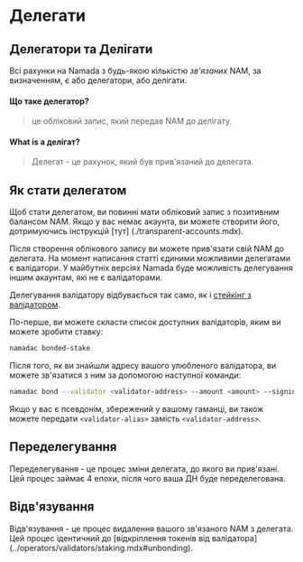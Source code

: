 # Делегати

## Делегатори та Делігати
Всі рахунки на Namada з будь-якою кількістю *зв'язаних* NAM, за визначенням, є або делегатори, або делігати. 

#### Що таке делегатор?
> це обліковий запис, який передав NAM до делігату. 

#### What is a делігат?
> Делегат - це рахунок, який був прив'язаний до делегата.

## Як стати делегатом
Щоб стати делегатом, ви повинні мати обліковий запис з позитивним балансом NAM. Якщо у вас немає акаунта, ви можете створити його, дотримуючись інструкцій [тут] (./transparent-accounts.mdx).

Після створення облікового запису ви можете прив'язати свій NAM до делегата. На момент написання статті єдиними можливими делегатами є валідатори. У майбутніх версіях Namada буде можливість делегування іншим акаунтам, які не є валідаторами.

Делегування валідатору відбувається так само, як і [стейкінг з валідатором](../operators/validators/staking.mdx).

По-перше, ви можете скласти список доступних валідаторів, яким ви можете зробити ставку:

```bash copy
namadac bonded-stake
```

Після того, як ви знайшли адресу вашого улюбленого валідатора, ви можете зв'язатися з ним за допомогою наступної команди:

```bash copy
namadac bond --validator <validator-address> --amount <amount> --signing-keys <account-alias>
```

Якщо у вас є псевдонім, збережений у вашому гаманці, ви також можете передати `<validator-alias>` замість `<validator-address>`.

## Переделегування 
Переделегування - це процес зміни делегата, до якого ви прив'язані. Цей процес займає 4 епохи, після чого ваша ДН буде переделегована.

## Відв'язування
Відв'язування - це процес видалення вашого зв'язаного NAM з делегата. Цей процес ідентичний до [відкріплення токенів від валідатора] (../operators/validators/staking.mdx#unbonding).
